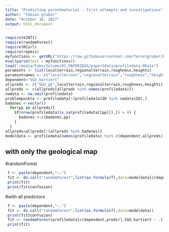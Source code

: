 ```yaml
---
title: "Predicting parentmaterial - first attempts and investigations"
author: "fabian gruber"
date: "October 16, 2017"
output: html_document
---
```


```r
require(e1071)
require(randomForest)
require(RCurl)
require(repmis)
myfunctions <- getURL("https://raw.githubusercontent.com/fernstgruber/Rstuff/master/fabiansandrossitersfunctions.R", ssl.verifypeer = FALSE)
eval(parse(text = myfunctions))
load("/media/fabs/Volume/01_PAPERZEUG/paper2data/profiledata.RData")
paramsets <- list(localterrain,regionalterrain,roughness,heights)
paramsetnames <- c("localterrain","regionalterrain","roughness","heights")
dependent="SGU_kartiert"
allpreds <- c("SGU_gk",localterrain,regionalterrain,roughness,heights)
allpreds <- c(allpreds[allpreds %in% names(profiledata)])
nadata <- na.omit(profiledata)
problempunkte <- profiledata[!(profiledata$ID %in% nadata$ID),]
badones <-vector()
  for(pp in allpreds){
    if(nrow(profiledata[is.na(profiledata[[pp]]),]) > 0) {
      badones <-c(badones,pp)
    }
  }
allpreds=allpreds[!(allpreds %in% badones)]
modeldata <- profiledata[names(profiledata) %in% c(dependent,allpreds)]

```

## with only the geological map
#randomForest
```r
 f <- paste(dependent,"~.")
 fit <- do.call("randomForest",list(as.formula(f),data=modeldata[c(dependent,"SGU_gk")]))
 print(fit)
 print(fit$confusion)
```

#with all predictors
```r
 f <- paste(dependent,"~.")
 fit <- do.call("randomForest",list(as.formula(f),data=modeldata))
 print(fit$confusion)
 fit <- randomForest(profiledata[c(dependent,preds)],SGU_kartiert ~ .)
 print(fit)

```


